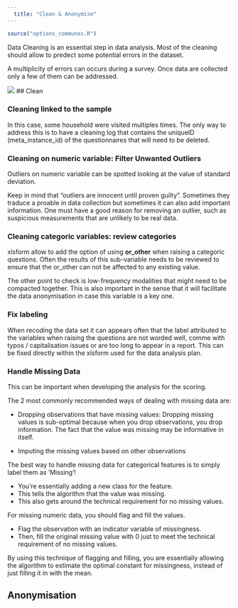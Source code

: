 ```yaml
---
  title: "Clean & Anonymise"
---
```


  ```r
source("options_communes.R")
```


<div class="important">

  Data Cleaning is an essential step in data analysis. Most of the cleaning should allow to predect some potential errors in the dataset.



</div>


A multiplicity of errors can occurs during a survey. Once data are collected only a few of them can be addressed.


![](images/error.png)
## Clean

### Cleaning linked to the sample

In this case, some household were visited multiples times. The only way to address this is to have a cleaning log that contains the uniqueID (meta_instance_id) of the questionnaires that will need to be deleted.

### Cleaning on numeric variable: Filter Unwanted Outliers

Outliers on numeric variable can be spotted looking at the value of standard deviation.

Keep in mind that "outliers are innocent until proven guilty". Sometimes they traduce a proable in data collection but sometimes it can also add important information. One must have a good reason for removing an outlier, such as suspicious measurements that are unlikely to be real data.

### Cleaning categoric variables: review categories

xlsform allow to add the option of using __or_other__ when raising a categoric questions. Often the results of this sub-variable needs to be reviewed to ensure that the or_other can not be affected to any existing value.

The other point to check is low-frequency modalities that might need to be compacted together. This is also important in the sense that it will facilitate the data anonymisation in case this variable is a key one.

### Fix labeling

When recoding the data set it can appears often that the label attributed to the variables when raising the questions are not worded well, comme with typos / capitalisation issues or are too long to appear in a report. This can be fixed directly within the xlsform used for the data analysis plan.

### Handle Missing Data

This can be important when developing the analysis for the scoring. 

The 2 most commonly recommended ways of dealing with missing data  are:

 * Dropping observations that have missing values: Dropping missing values is sub-optimal because when you drop observations, you drop information. The fact that the value was missing may be informative in itself.
 
 * Imputing the missing values based on other observations
 
 
The best way to handle missing data for categorical features is to simply label them as ’Missing’!

 * You’re essentially adding a new class for the feature.
 * This tells the algorithm that the value was missing.
 * This also gets around the technical requirement for no missing values.

For missing numeric data, you should flag and fill the values.

 * Flag the observation with an indicator variable of missingness.
 * Then, fill the original missing value with 0 just to meet the technical requirement of no missing values.

By using this technique of flagging and filling, you are essentially allowing the algorithm to estimate the optimal constant for missingness, instead of just filling it in with the mean.

## Anonymisation
